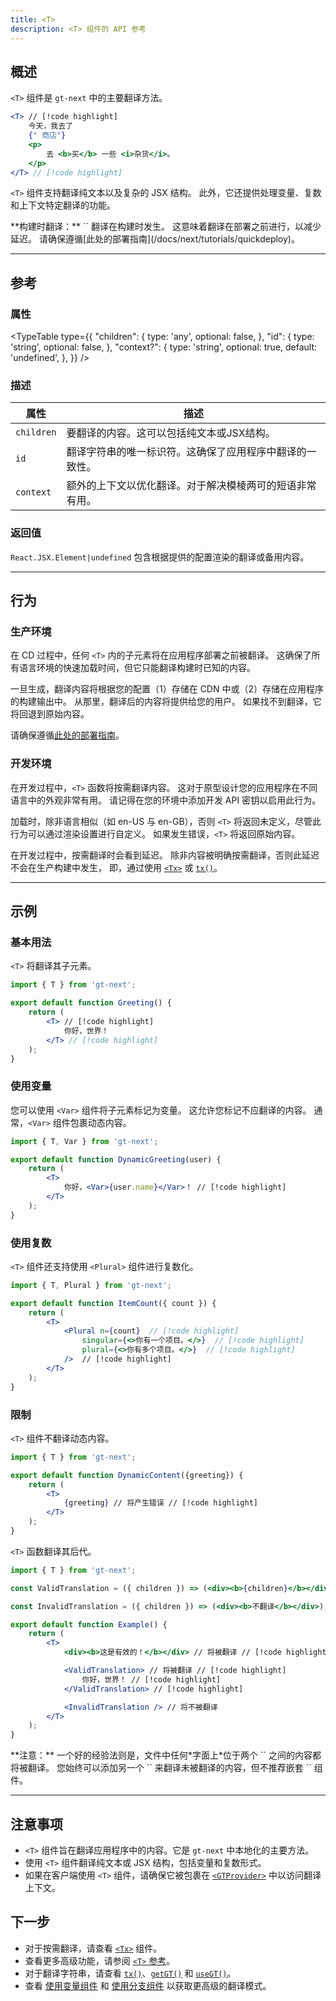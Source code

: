 ```yaml
---
title: <T>
description: <T> 组件的 API 参考
---
```


## 概述

`<T>` 组件是 `gt-next` 中的主要翻译方法。

```jsx
<T> // [!code highlight]
    今天，我去了
    {" 商店"}
    <p>
        去 <b>买</b> 一些 <i>杂货</i>。
    </p>
</T> // [!code highlight]
```

`<T>` 组件支持翻译纯文本以及复杂的 JSX 结构。
此外，它还提供处理变量、复数和上下文特定翻译的功能。

<Callout>
**构建时翻译：**
`<T>` 翻译在构建时发生。
这意味着翻译在部署之前进行，以减少延迟。
请确保遵循[此处的部署指南](/docs/next/tutorials/quickdeploy)。
</Callout>

---

## 参考


### 属性
<TypeTable
  type={{
    "children": {
        type: 'any',
        optional: false,
    },
    "id": {
        type: 'string',
        optional: false,
    },
    "context?": {
        type: 'string',
        optional: true,
        default: 'undefined',
    },
  }}
/>

### 描述
| 属性            | 描述                                                                                     |
|-----------------|-----------------------------------------------------------------------------------------|
| `children`  | 要翻译的内容。这可以包括纯文本或JSX结构。                                                |
| `id`        | 翻译字符串的唯一标识符。这确保了应用程序中翻译的一致性。                                      |
| `context`   | 额外的上下文以优化翻译。对于解决模棱两可的短语非常有用。                                    |

### 返回值


`React.JSX.Element|undefined` 包含根据提供的配置渲染的翻译或备用内容。

---

## 行为

### 生产环境
在 CD 过程中，任何 `<T>` 内的子元素将在应用程序部署之前被翻译。
这确保了所有语言环境的快速加载时间，但它只能翻译构建时已知的内容。

一旦生成，翻译内容将根据您的配置（1）存储在 CDN 中或（2）存储在应用程序的构建输出中。
从那里，翻译后的内容将提供给您的用户。
如果找不到翻译，它将回退到原始内容。

请确保遵循[此处的部署指南](/docs/next/tutorials/quickdeploy)。

### 开发环境
在开发过程中，`<T>` 函数将按需翻译内容。
这对于原型设计您的应用程序在不同语言中的外观非常有用。
请记得在您的环境中添加开发 API 密钥以启用此行为。

加载时，除非语言相似（如 en-US 与 en-GB），否则 `<T>` 将返回未定义，尽管此行为可以通过渲染设置进行自定义。
如果发生错误，`<T>` 将返回原始内容。

在开发过程中，按需翻译时会看到延迟。
除非内容被明确按需翻译，否则此延迟不会在生产构建中发生，
即，通过使用 [`<Tx>`](/docs/next/api/components/tx) 或 [`tx()`](/docs/next/api/strings/tx)。

---

## 示例

### 基本用法

`<T>` 将翻译其子元素。

```jsx title="SimpleTranslation.jsx" copy
import { T } from 'gt-next';

export default function Greeting() {
    return (
        <T> // [!code highlight]
            你好，世界！
        </T> // [!code highlight]
    );
}
```


### 使用变量
您可以使用 `<Var>` 组件将子元素标记为变量。
这允许您标记不应翻译的内容。
通常，`<Var>` 组件包裹动态内容。

```jsx title="DynamicGreeting.jsx" copy
import { T, Var } from 'gt-next';

export default function DynamicGreeting(user) {
    return (
        <T>
            你好，<Var>{user.name}</Var>！ // [!code highlight]
        </T>
    );
}
```

### 使用复数
`<T>` 组件还支持使用 `<Plural>` 组件进行复数化。

```jsx title="ItemCount.jsx" copy
import { T, Plural } from 'gt-next';

export default function ItemCount({ count }) {
    return (
        <T>
            <Plural n={count}  // [!code highlight] 
                singular={<>你有一个项目。</>}  // [!code highlight] 
                plural={<>你有多个项目。</>}  // [!code highlight] 
            />  // [!code highlight]
        </T>
    );
}
```

### 限制

`<T>` 组件不翻译动态内容。

```jsx title="DynamicContent.jsx" copy
import { T } from 'gt-next';

export default function DynamicContent({greeting}) {
    return (
        <T>
            {greeting} // 将产生错误 // [!code highlight]
        </T>
    );
}
```

`<T>` 函数翻译其后代。

```jsx title="Example.jsx" copy
import { T } from 'gt-next';

const ValidTranslation = ({ children }) => (<div><b>{children}</b></div>);

const InvalidTranslation = ({ children }) => (<div><b>不翻译</b></div>);

export default function Example() {
    return (
        <T>
            <div><b>这是有效的！</b></div> // 将被翻译 // [!code highlight]

            <ValidTranslation> // 将被翻译 // [!code highlight]
                你好，世界！ // [!code highlight]
            </ValidTranslation> // [!code highlight]

            <InvalidTranslation /> // 将不被翻译
        </T>
    );
}
```
<Callout>
    **注意：** 一个好的经验法则是，文件中任何*字面上*位于两个 `<T>` 之间的内容都将被翻译。
    您始终可以添加另一个 `<T>` 来翻译未被翻译的内容，但不推荐嵌套 `<T>` 组件。
</Callout>

---
    
## 注意事项
 * `<T>` 组件旨在翻译应用程序中的内容。它是 `gt-next` 中本地化的主要方法。
 * 使用 `<T>` 组件翻译纯文本或 JSX 结构，包括变量和复数形式。
 * 如果在客户端使用 `<T>` 组件，请确保它被包裹在 [`<GTProvider>`](/docs/next/reference/t-reference#gtprovider) 中以访问翻译上下文。

## 下一步
 * 对于按需翻译，请查看 [`<Tx>`](/docs/next/api/components/tx) 组件。
 * 查看更多高级功能，请参阅 [`<T>` 参考](/docs/next/reference/t-reference)。
 * 对于翻译字符串，请查看 [`tx()`](/docs/next/api/strings/tx)、[`getGT()`](/docs/next/api/strings/getGT) 和 [`useGT()`](/docs/next/api/strings/useGT)。
 * 查看 [使用变量组件](/docs/next/reference/using-variable-components) 和 [使用分支组件](/docs/next/reference/using-branching-components) 以获取更高级的翻译模式。